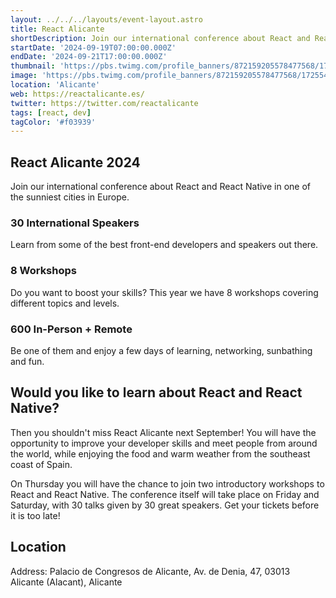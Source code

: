 ```yaml
---
layout: ../../../layouts/event-layout.astro
title: React Alicante
shortDescription: Join our international conference about React and React Native in one of the sunniest cities in Europe.
startDate: '2024-09-19T07:00:00.000Z'
endDate: '2024-09-21T17:00:00.000Z'
thumbnail: 'https://pbs.twimg.com/profile_banners/872159205578477568/1725545448/1500x500'
image: 'https://pbs.twimg.com/profile_banners/872159205578477568/1725545448/1500x500'
location: 'Alicante'
web: https://reactalicante.es/
twitter: https://twitter.com/reactalicante
tags: [react, dev]
tagColor: '#f03939'
---
```



## React Alicante 2024

Join our international conference about React and React Native in one of the sunniest cities in Europe.

### 30 International Speakers

Learn from some of the best front-end developers and speakers out there.

### 8 Workshops

Do you want to boost your skills? This year we have 8 workshops covering different topics and levels.

### 600 In-Person + Remote

Be one of them and enjoy a few days of learning, networking, sunbathing and fun.

## Would you like to learn about React and React Native?

Then you shouldn't miss React Alicante next September! You will have the opportunity to improve your developer skills and meet people from around the world, while enjoying the food and warm weather from the southeast coast of Spain.

On Thursday you will have the chance to join two introductory workshops to React and React Native. The conference itself will take place on Friday and Saturday, with 30 talks given by 30 great speakers. Get your tickets before it is too late!

## Location

Address: Palacio de Congresos de Alicante, Av. de Denia, 47, 03013 Alicante (Alacant), Alicante

<GoogleMap
  src="https://www.google.com/maps/embed?pb=!1m18!1m12!1m3!1d782.1633580899862!2d-0.47183463033000717!3d38.35700274988022!2m3!1f0!2f0!3f0!3m2!1i1024!2i768!4f13.1!3m3!1m2!1s0xd6237a063637a23%3A0x623b2437e35038fc!2sAv.%20de%20Denia%2C%2047%2C%2049%2C%2003013%20Alicante%20(Alacant)%2C%20Alicante!5e0!3m2!1ses!2ses!4v1692086274355!5m2!1ses!2ses"
  ariaLabel="Palacio de Congresos de Alicante, Av. de Denia, 47, 03013 Alicante (Alacant), Alicante"
/>
